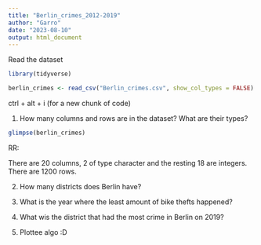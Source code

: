 ```yaml
---
title: "Berlin_crimes_2012-2019"
author: "Garro"
date: "2023-08-10"
output: html_document
---
```


Read the dataset
```r
library(tidyverse)

berlin_crimes <- read_csv("Berlin_crimes.csv", show_col_types = FALSE)
```

ctrl + alt + i (for a new chunk of code)

1. How many columns and rows are in the dataset? What are their types?

```r
glimpse(berlin_crimes)
```

RR:

There are 20 columns, 2 of type character and the resting 18 are integers. There are 1200 rows.


2. How many districts does Berlin have?


3. What is the year where the least amount of bike thefts happened?


4. What wis the district that had the most crime in Berlin on 2019?

5. Plottee algo :D
